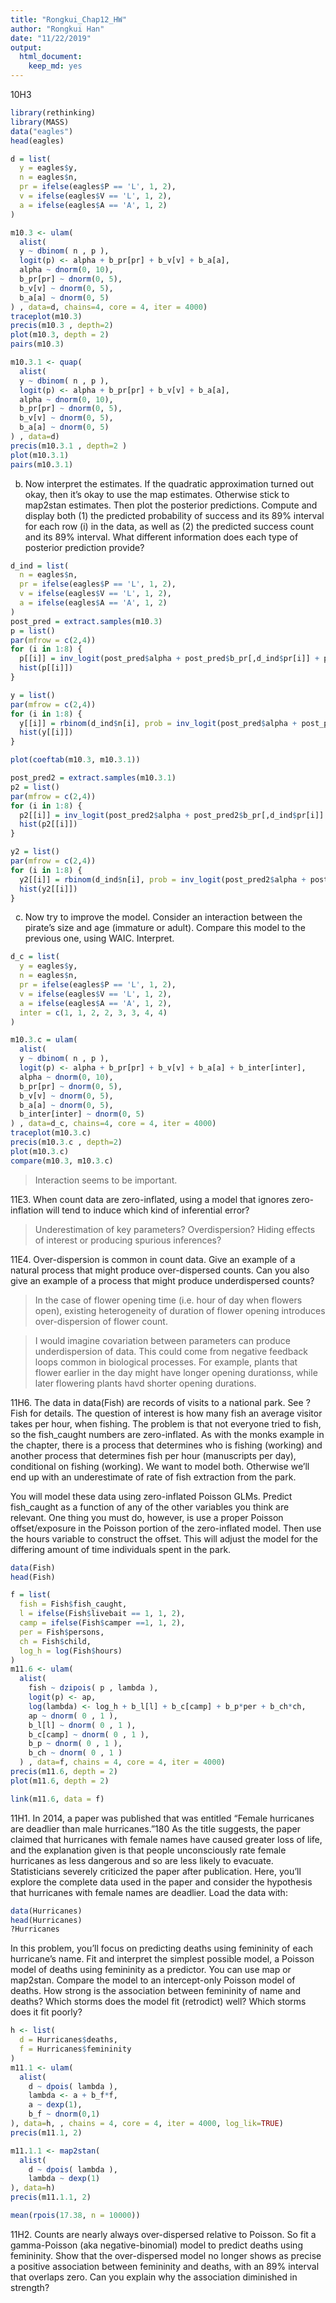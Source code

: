 ```yaml
---
title: "Rongkui_Chap12_HW"
author: "Rongkui Han"
date: "11/22/2019"
output: 
  html_document: 
    keep_md: yes
---
```


10H3
```r
library(rethinking)
library(MASS)
data("eagles")
head(eagles)

d = list(
  y = eagles$y,
  n = eagles$n,
  pr = ifelse(eagles$P == 'L', 1, 2),
  v = ifelse(eagles$V == 'L', 1, 2),
  a = ifelse(eagles$A == 'A', 1, 2)
)

m10.3 <- ulam(
  alist(
  y ~ dbinom( n , p ),
  logit(p) <- alpha + b_pr[pr] + b_v[v] + b_a[a],
  alpha ~ dnorm(0, 10),
  b_pr[pr] ~ dnorm(0, 5),
  b_v[v] ~ dnorm(0, 5),
  b_a[a] ~ dnorm(0, 5)
) , data=d, chains=4, core = 4, iter = 4000)
traceplot(m10.3)
precis(m10.3 , depth=2)
plot(m10.3, depth = 2)
pairs(m10.3)
```

```r
m10.3.1 <- quap(
  alist(
  y ~ dbinom( n , p ),
  logit(p) <- alpha + b_pr[pr] + b_v[v] + b_a[a],
  alpha ~ dnorm(0, 10),
  b_pr[pr] ~ dnorm(0, 5),
  b_v[v] ~ dnorm(0, 5),
  b_a[a] ~ dnorm(0, 5)
) , data=d)
precis(m10.3.1 , depth=2 )
plot(m10.3.1)
pairs(m10.3.1)
```

(b) Now interpret the estimates. If the quadratic approximation turned out okay, then it’s okay to
use the map estimates. Otherwise stick to map2stan estimates. Then plot the posterior predictions.
Compute and display both (1) the predicted probability of success and its 89% interval for each row (i)
in the data, as well as (2) the predicted success count and its 89% interval. What different information
does each type of posterior prediction provide?     
```r
d_ind = list(
  n = eagles$n,
  pr = ifelse(eagles$P == 'L', 1, 2),
  v = ifelse(eagles$V == 'L', 1, 2),
  a = ifelse(eagles$A == 'A', 1, 2)
)
post_pred = extract.samples(m10.3)
p = list()
par(mfrow = c(2,4))
for (i in 1:8) {
  p[[i]] = inv_logit(post_pred$alpha + post_pred$b_pr[,d_ind$pr[i]] + post_pred$b_v[,d_ind$v[i]] + post_pred$b_a[,d_ind$a[i]])
  hist(p[[i]])
}

y = list()
par(mfrow = c(2,4))
for (i in 1:8) {
  y[[i]] = rbinom(d_ind$n[i], prob = inv_logit(post_pred$alpha + post_pred$b_pr[,d_ind$pr[i]] + post_pred$b_v[,d_ind$v[i]] + post_pred$b_a[,d_ind$a[i]]), size = 10000)
  hist(y[[i]])
}

plot(coeftab(m10.3, m10.3.1))
```

```r
post_pred2 = extract.samples(m10.3.1)
p2 = list()
par(mfrow = c(2,4))
for (i in 1:8) {
  p2[[i]] = inv_logit(post_pred2$alpha + post_pred2$b_pr[,d_ind$pr[i]] + post_pred2$b_v[,d_ind$v[i]] + post_pred2$b_a[,d_ind$a[i]])
  hist(p2[[i]])
}

y2 = list()
par(mfrow = c(2,4))
for (i in 1:8) {
  y2[[i]] = rbinom(d_ind$n[i], prob = inv_logit(post_pred2$alpha + post_pred2$b_pr[,d_ind$pr[i]] + post_pred2$b_v[,d_ind$v[i]] + post_pred2$b_a[,d_ind$a[i]]), size = 10000)
  hist(y2[[i]])
}
```

(c) Now try to improve the model. Consider an interaction between the pirate’s size and age (immature or adult). Compare this model to the previous one, using WAIC. Interpret.    
```r
d_c = list(
  y = eagles$y,
  n = eagles$n,
  pr = ifelse(eagles$P == 'L', 1, 2),
  v = ifelse(eagles$V == 'L', 1, 2),
  a = ifelse(eagles$A == 'A', 1, 2),
  inter = c(1, 1, 2, 2, 3, 3, 4, 4)
)

m10.3.c = ulam(
  alist(
  y ~ dbinom( n , p ),
  logit(p) <- alpha + b_pr[pr] + b_v[v] + b_a[a] + b_inter[inter],
  alpha ~ dnorm(0, 10),
  b_pr[pr] ~ dnorm(0, 5),
  b_v[v] ~ dnorm(0, 5),
  b_a[a] ~ dnorm(0, 5),
  b_inter[inter] ~ dnorm(0, 5)
) , data=d_c, chains=4, core = 4, iter = 4000)
traceplot(m10.3.c)
precis(m10.3.c , depth=2)
plot(m10.3.c)
compare(m10.3, m10.3.c)
```

> Interaction seems to be important.  

11E3. When count data are zero-inflated, using a model that ignores zero-inflation will tend to induce which kind of inferential error?     

> Underestimation of key parameters? Overdispersion? Hiding effects of interest or producing spurious inferences?   

11E4. Over-dispersion is common in count data. Give an example of a natural process that might
produce over-dispersed counts. Can you also give an example of a process that might produce underdispersed
counts?    

> In the case of flower opening time (i.e. hour of day when flowers open), existing heterogeneity of duration of flower opening introduces over-dispersion of flower count.   

> I would imagine covariation between parameters can produce underdispersion of data. This could come from negative feedback loops common in biological processes. For example, plants that flower earlier in the day might have longer opening durationss, while later flowering plants havd shorter opening durations.     

11H6. The data in data(Fish) are records of visits to a national park. See ?Fish for details. The
question of interest is how many fish an average visitor takes per hour, when fishing. The problem is
that not everyone tried to fish, so the fish_caught numbers are zero-inflated. As with the monks
example in the chapter, there is a process that determines who is fishing (working) and another process
that determines fish per hour (manuscripts per day), conditional on fishing (working). We want
to model both. Otherwise we’ll end up with an underestimate of rate of fish extraction from the park.     

You will model these data using zero-inflated Poisson GLMs. Predict fish_caught as a function
of any of the other variables you think are relevant. One thing you must do, however, is use a proper
Poisson offset/exposure in the Poisson portion of the zero-inflated model. Then use the hours variable
to construct the offset. This will adjust the model for the differing amount of time individuals
spent in the park.    

```r
data(Fish)
head(Fish)

f = list(
  fish = Fish$fish_caught,
  l = ifelse(Fish$livebait == 1, 1, 2),
  camp = ifelse(Fish$camper ==1, 1, 2),
  per = Fish$persons,
  ch = Fish$child, 
  log_h = log(Fish$hours)
)
m11.6 <- ulam(
  alist(
    fish ~ dzipois( p , lambda ),
    logit(p) <- ap,
    log(lambda) <- log_h + b_l[l] + b_c[camp] + b_p*per + b_ch*ch,
    ap ~ dnorm( 0 , 1 ),
    b_l[l] ~ dnorm( 0 , 1 ),
    b_c[camp] ~ dnorm( 0 , 1 ),
    b_p ~ dnorm( 0 , 1 ),
    b_ch ~ dnorm( 0 , 1 )
  ) , data=f, chains = 4, core = 4, iter = 4000)
precis(m11.6, depth = 2)
plot(m11.6, depth = 2)
```

```r
link(m11.6, data = f)
```


11H1. In 2014, a paper was published that was entitled “Female hurricanes are deadlier than male
hurricanes.”180 As the title suggests, the paper claimed that hurricanes with female names have caused
greater loss of life, and the explanation given is that people unconsciously rate female hurricanes as
less dangerous and so are less likely to evacuate.
Statisticians severely criticized the paper after publication. Here, you’ll explore the complete data
used in the paper and consider the hypothesis that hurricanes with female names are deadlier. Load
the data with:


```r
data(Hurricanes)
head(Hurricanes)
?Hurricanes
```

In this problem, you’ll focus on predicting deaths using femininity of each hurricane’s name.
Fit and interpret the simplest possible model, a Poisson model of deaths using femininity as a
predictor. You can use map or map2stan. Compare the model to an intercept-only Poisson model of
deaths. How strong is the association between femininity of name and deaths? Which storms does
the model fit (retrodict) well? Which storms does it fit poorly?     

```r
h <- list( 
  d = Hurricanes$deaths,
  f = Hurricanes$femininity
)
m11.1 <- ulam(
  alist(
    d ~ dpois( lambda ),
    lambda <- a + b_f*f,
    a ~ dexp(1),
    b_f ~ dnorm(0,1)
), data=h, , chains = 4, core = 4, iter = 4000, log_lik=TRUE)
precis(m11.1, 2)
```


```r
m11.1.1 <- map2stan(
  alist(
    d ~ dpois( lambda ),
    lambda ~ dexp(1)
), data=h)
precis(m11.1.1, 2)

mean(rpois(17.38, n = 10000))

```

11H2. Counts are nearly always over-dispersed relative to Poisson. So fit a gamma-Poisson (aka
negative-binomial) model to predict deaths using femininity. Show that the over-dispersed model
no longer shows as precise a positive association between femininity and deaths, with an 89% interval
that overlaps zero. Can you explain why the association diminished in strength?      

```r

```



